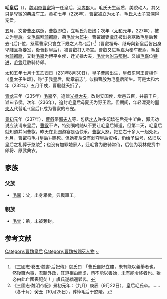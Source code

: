'''毛皇后'''（{{bd||？|237年|9月22日<ref>[http://sinocal.sinica.edu.tw 兩千年中西曆換算]</ref>|M}}），[[曹叡|魏明帝曹叡]]第一任皇后，[[河內郡_(中國)|河内郡]]人。毛氏天生丽质，美貌动人，其父只是卑微的典虞车工。[[黄初|黄初]]七年（226年），[[曹叡|曹叡]]被立为太子，毛氏入太子宫深得宠爱。

五月，文帝[[曹丕|曹丕]]病逝，[[曹叡|曹叡]]即位，立毛氏为[[贵嫔|贵嫔]]；次年（[[太和_(曹魏)|太和]]元年，227年），被立为[[皇后|皇后]]。父[[毛嘉|毛嘉]]拜[[骑都尉|骑都尉]]，弟[[毛曾|毛曾]]为[[郎中_(官职)|郎中]]。曹叡嫡妻[[虞妃_(魏明帝)|虞氏]]被出身寒微毛皇后奪去-{后}-位，怒罵曹家只會立下賤之人為-{后}-<ref>《三國志·卷五·魏書·后妃傳》虞氏曰：「曹氏自好立賤，未有能以義舉者也。然後職內事，君聽外政，其道相由而成，苟不能以善始，未有能令終者也。殆必由此亡國喪祀矣！」虞氏遂絀還鄴宮。</ref>（曹叡祖母、继母與新皇后皆出身卑賤且為妾室，後晉封皇后），被曹叡打入冷宮。曹叡又进[[毛嘉|毛嘉]]为奉车都尉，[[毛曾|毛曾]]为[[骑都尉|骑都尉]]，又封[[毛嘉|毛嘉]]为博平乡侯，迁光禄大夫，[[毛曾|毛曾]]为[[驸马都尉|驸马都尉]]。又加[[毛嘉|毛嘉]]位[[特进|特进]]，[[毛曾|毛曾]]迁散骑侍郎。

太和五年七月十五乙酉日（231年8月30日），皇子[[曹殷|曹殷]]出生，皇叔东阿王[[曹植|曹植]]作《皇太子生颂》，称“于我皇后，懿章前志”，似指曹殷为毛皇后所生。可是太和六年（232年）五月甲戌，曹殷就夭折了。

[[青龙|青龙]]三年（235年）[[毛嘉|毛嘉]]卒，追赠[[光禄大夫|光禄大夫]]，改封安国侯，增邑五百，并前千户，谥曰节侯。次年（236年），追封毛皇后母夏氏为野王君。但期间，年轻漂亮的[[郭皇后_(魏明帝)|郭夫人]]代替毛-{皇后}-成为曹叡的专宠。
    
[[景初|景初]]元年（237年），[[曹叡|曹叡]]带[[郭皇后_(魏明帝)|郭夫人]]等、包括[[才人|才人]]许多妃嫔在后苑中听曲，郭氏劝说应该请来皇后，[[曹叡|曹叡]]不许，特别嘱咐随从不要让毛皇后知道，但第二天，毛皇后就知道并问曹叡，昨天在北园游宴是否快乐。[[曹叡|曹叡]]大怒，把左右十多人一起处死。九月，曹叡将毛-{皇后}-赐死。但她死后没有剥夺皇后资格，仍给予谥号，依旧以皇后之礼葬于愍陵<ref>《三國志·魏明帝紀》景初元年：（九月）庚辰（9月22日），皇后毛氏卒。……（冬十月）癸丑（10月25日），葬悼毛后于愍陵。</ref>；也没有加罪她家人，迁毛曾为散骑常侍，后徙为羽林虎贲中郎将、原武典农。

== 家族 ==
=== 父族 ===
*[[毛嘉|毛嘉]]：父，出身卑微，典輿車工。
=== 親族 ===
*[[毛曾|毛曾]]：弟，未被奪封。

== 参考文献 ==
{{reflist}}
{{start box}}
{{s-before|[[郭女王|文帝郭皇后]]}}
{{s-title|[[:category:曹魏皇后|曹魏皇后]]|227年—237年}}
{{s-after|[[郭皇后_(魏明帝)|明帝郭皇后]]}}
{{end box}}

{{三國皇后}}

{{三国志}}
{{DEFAULTSORT:M明悼毛皇后}}
[[Category:曹魏皇后|Category:曹魏皇后]]
[[Category:曹魏被赐死人物|Category:曹魏被赐死人物]]
[[Category:毛姓|~]]